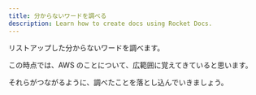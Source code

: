 ---
title: 分からないワードを調べる
description: Learn how to create docs using Rocket Docs.
---

リストアップした分からないワードを調べます。

この時点では、AWS のことについて、広範囲に覚えてきていると思います。

それらがつながるように、調べたことを落とし込んでいきましょう。
